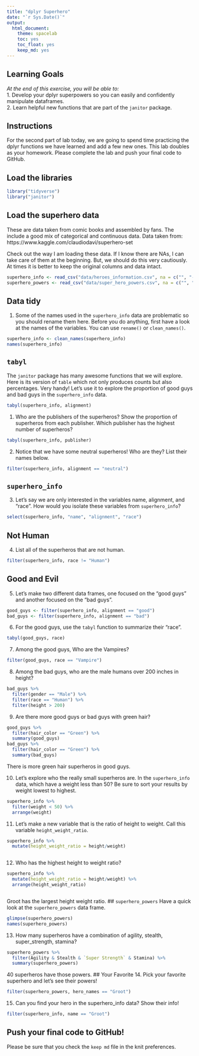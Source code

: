 ```yaml
---
title: "dplyr Superhero"
date: "`r Sys.Date()`"
output:
  html_document: 
    theme: spacelab
    toc: yes
    toc_float: yes
    keep_md: yes
---
```


## Learning Goals  
*At the end of this exercise, you will be able to:*    
1. Develop your dplyr superpowers so you can easily and confidently manipulate dataframes.  
2. Learn helpful new functions that are part of the `janitor` package.  

## Instructions
For the second part of lab today, we are going to spend time practicing the dplyr functions we have learned and add a few new ones. This lab doubles as your homework. Please complete the lab and push your final code to GitHub.  

## Load the libraries
```r
library("tidyverse")
library("janitor")
```

## Load the superhero data
These are data taken from comic books and assembled by fans. The include a good mix of categorical and continuous data.  Data taken from: https://www.kaggle.com/claudiodavi/superhero-set  

Check out the way I am loading these data. If I know there are NAs, I can take care of them at the beginning. But, we should do this very cautiously. At times it is better to keep the original columns and data intact.  
```r
superhero_info <- read_csv("data/heroes_information.csv", na = c("", "-99", "-"))
superhero_powers <- read_csv("data/super_hero_powers.csv", na = c("", "-99", "-"))
```

## Data tidy
1. Some of the names used in the `superhero_info` data are problematic so you should rename them here. Before you do anything, first have a look at the names of the variables. You can use `rename()` or `clean_names()`. 
```r
superhero_info <- clean_names(superhero_info)
names(superhero_info)
```


## `tabyl`
The `janitor` package has many awesome functions that we will explore. Here is its version of `table` which not only produces counts but also percentages. Very handy! Let's use it to explore the proportion of good guys and bad guys in the `superhero_info` data.  
```r
tabyl(superhero_info, alignment)
```

1. Who are the publishers of the superheros? Show the proportion of superheros from each publisher. Which publisher has the highest number of superheros?  
```r
tabyl(superhero_info, publisher)
```

2. Notice that we have some neutral superheros! Who are they? List their names below.  
```r
filter(superhero_info, alignment == "neutral")
```

## `superhero_info`
3. Let's say we are only interested in the variables name, alignment, and "race". How would you isolate these variables from `superhero_info`?
```r
select(superhero_info, "name", "alignment", "race")
```


## Not Human
4. List all of the superheros that are not human.
```r
filter(superhero_info, race != "Human")
```

## Good and Evil
5. Let's make two different data frames, one focused on the "good guys" and another focused on the "bad guys".
```r
good_guys <- filter(superhero_info, alignment == "good")
bad_guys <- filter(superhero_info, alignment == "bad")
```

6. For the good guys, use the `tabyl` function to summarize their "race".
```r
tabyl(good_guys, race)
```

7. Among the good guys, Who are the Vampires?
```r
filter(good_guys, race == "Vampire")
```

8. Among the bad guys, who are the male humans over 200 inches in height?
```r
bad_guys %>%
  filter(gender == "Male") %>%
  filter(race == "Human") %>%
  filter(height > 200)
```

9. Are there more good guys or bad guys with green hair?  
```r
good_guys %>%
  filter(hair_color == "Green") %>%
  summary(good_guys)
bad_guys %>%
  filter(hair_color == "Green") %>%
  summary(bad_guys)
```
There is more green hair superheros in good guys.

10. Let's explore who the really small superheros are. In the `superhero_info` data, which have a weight less than 50? Be sure to sort your results by weight lowest to highest.  
```r
superhero_info %>%
  filter(weight < 50) %>%
  arrange(weight)
```

11. Let's make a new variable that is the ratio of height to weight. Call this variable `height_weight_ratio`.    
```r
superhero_info %>%
  mutate(height_weight_ratio = height/weight)
```
```r

```


12. Who has the highest height to weight ratio?  
```r
superhero_info %>%
  mutate(height_weight_ratio = height/weight) %>%
  arrange(height_weight_ratio)
```
```r

```

Groot has the largest height weight ratio.
## `superhero_powers`
Have a quick look at the `superhero_powers` data frame.  
```r
glimpse(superhero_powers)
names(superhero_powers)
```

13. How many superheros have a combination of agility, stealth, super_strength, stamina?
```r
superhero_powers %>%
  filter(Agility & Stealth & `Super Strength` & Stamina) %>%
  summary(superhero_powers)
```

40 superheros have those powers.
## Your Favorite
14. Pick your favorite superhero and let's see their powers!  
```r
filter(superhero_powers, hero_names == "Groot")
```

15. Can you find your hero in the superhero_info data? Show their info!  
```r
filter(superhero_info, name == "Groot")
```

## Push your final code to GitHub!
Please be sure that you check the `keep md` file in the knit preferences.  
